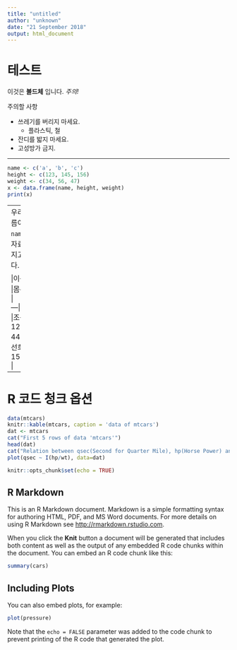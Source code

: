 ```yaml
---
title: "untitled"
author: "unknown"
date: "21 September 2018"
output: html_document
---
```


# 테스트

이것은 **볼드체** 입니다. _주의!_

주의할 사항

* 쓰레기를 버리지 마세요.
    - 플라스틱, 철
* 잔디를 밟지 마세요.
* 고성방가 금지.

---

```r
name <- c('a', 'b', 'c')
height <- c(123, 145, 156)
weight <- c(34, 56, 47)
x <- data.frame(name, height, weight)
print(x)
```

---
우리는 이름이 `r name`인 자료를 가지고 있다.


|이름|키 |몸무게 |
|---|:-:|--:|
|조용필 | 123| 44|
| 이선희| 153|46 |

---

# R 코드 청크 옵션

```r
data(mtcars)
knitr::kable(mtcars, caption = 'data of mtcars')
dat <- mtcars
cat("First 5 rows of data 'mtcars'")
head(dat)
cat("Relation between qsec(Second for Quarter Mile), hp(Horse Power) and wt(Weight)")
plot(qsec ~ I(hp/wt), data=dat)
```





```r
knitr::opts_chunk$set(echo = TRUE)
```

## R Markdown

This is an R Markdown document. Markdown is a simple formatting syntax for authoring HTML, PDF, and MS Word documents. For more details on using R Markdown see <http://rmarkdown.rstudio.com>.

When you click the **Knit** button a document will be generated that includes both content as well as the output of any embedded R code chunks within the document. You can embed an R code chunk like this:

```r
summary(cars)
```

## Including Plots

You can also embed plots, for example:

```r
plot(pressure)
```

Note that the `echo = FALSE` parameter was added to the code chunk to prevent printing of the R code that generated the plot.

